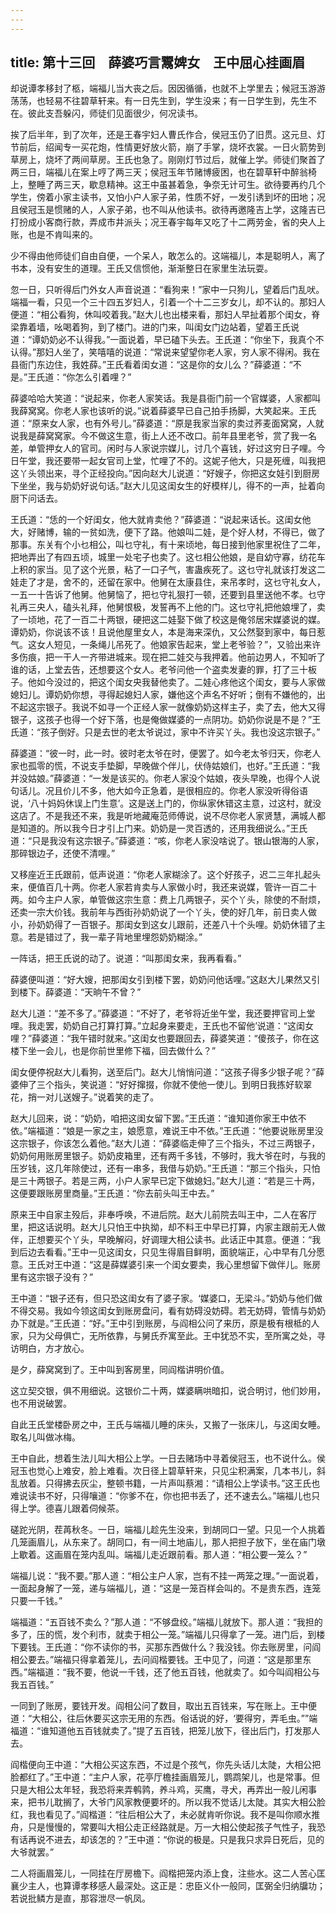 ```yaml
---
---
---
```

title: 第十三回　薛婆巧言鬻婢女　王中屈心挂画眉
---



却说谭孝移封了柩，端福儿当大丧之后。因因循循，也就不上学里去；候冠玉游游荡荡，也轻易不往碧草轩来。有一日先生到，学生没来；有一日学生到，先生不在。彼此支吾躲闪，师徒们见面很少，何况读书。

挨了后半年，到了次年，还是王春宇妇人曹氏作合，侯冠玉仍了旧贯。这元旦、灯节前后，绍闻专一买花炮，性情更好放火箭，崩了手掌，烧坏衣裳。一日火箭势到草房上，烧坏了两间草房。王氏也急了。刚刚灯节过后，就催上学。师徒们聚首了两三日，端福儿在案上哼了两三天；侯冠玉年节赌博疲困，也在碧草轩中醉翁椅上，整睡了两三天，歇息精神。这王中虽甚着急，争奈无计可生。欲待要再约几个学生，傍着小家主读书，又怕小户人家子弟，性质不好，一发引诱到坏的田地；况且侯冠玉是惯赌的人，人家子弟，也不叫从他读书。欲待再邀隆吉上学，这隆吉已打扮成小客商行款，弄成市井派头；况王春宇每年又吃了十二两劳金，省的央人上账，也是不肯叫来的。

少不得由他师徒们自由自便，一个呆人，敢怎么的。这端福儿，本是聪明人，离了书本，没有安生的道理。王氏又信惯他，渐渐整日在家里生法玩耍。

忽一日，只听得后门外女人声音说道：“看狗来！”家中一只狗儿，望着后门乱吠。端福一看，只见一个三十四五岁妇人，引着一个十二三岁女儿，却不认的。那妇人便道：“相公看狗，休叫咬着我。”赵大儿也出楼来看，那妇人早扯着那个闺女，脊梁靠着墙，吆喝着狗，到了楼门。进的门来，叫闺女门边站着，望着王氏说道：“谭奶奶必不认得我。”一面说着，早已磕下头去。王氏道：“你坐下，我真个不认得。”那妇人坐了，笑嘻嘻的说道：“常说来望望你老人家，穷人家不得闲。我在县衙门东边住，我姓薛。”王氏看着闺女道：“这是你的女儿么？”薛婆道：“不是。”王氏道：“你怎么引着哩？”

薛婆哈哈大笑道：“说起来，你老人家笑话。我是县衙门前一个官媒婆，人家都叫我薛窝窝。你老人家也该听的说。”说着薛婆早已自己拍手扬脚，大笑起来。王氏道：“原来女人家，也有外号儿。”薛婆道：“原是我家当家的卖过荞麦面窝窝，人就说我是薛窝窝家。今不做这生意，街上人还不改口。前年县里老爷，赏了我一名差，单管押女人的官司。闲时与人家说宗媒儿，讨几个喜钱，好过这穷日子哩。今日午堂，我还要带一起女官司上堂，忙哩了不的。这妮子他大，只是死缠，叫我把这丫头领出来，寻个正经投向。”因向赵大儿说道：“好嫂子，你把这女娃引到厨房下坐坐，我与奶奶好说句话。”赵大儿见这闺女生的好模样儿，得不的一声，扯着向厨下问话去。

王氏道：“恁的一个好闺女，他大就肯卖他？”薛婆道：“说起来话长。这闺女他大，好赌博，输的一贫如洗，便下了路。他娘叫二娃，是个好人材，不得已，做了那事。东关有个小乜相公，叫乜守礼，有十来顷地，每日接到他家里祝住了二年，把地弄出了有四五顷，城里一处宅子也卖了。这乜相公他娘，是自幼守寡，纺花车上积的家当。见了这个光景，粘了一口子气，害蛊疾死了。这乜守礼就该打发这二娃走了才是，舍不的，还留在家中。他舅在太康县住，来吊孝时，这乜守礼女人，一五一十告诉了他舅。他舅恼了，把乜守礼狠打一顿，还要到县里送他不孝。乜守礼再三央人，磕头礼拜，他舅恨极，发誓再不上他的门。这乜守礼把他娘埋了，卖了一顷地，花了一百二十两银，硬把这二娃娶下做了校这是俺邻居宋媒婆说的媒。谭奶奶，你说该不该！且说他屋里女人，本是海来深仇，又公然娶到家中，每日惹气。这女人短见，一条绳儿吊死了。他娘家告起来，堂上老爷验？”，又验出来许多伤痕，把一干人一齐带进城来。现在把二娃交与我押着。他前边男人，不知听了谁的话，上堂去告，还想要这个女人。老爷问他一个盗卖发妻的罪，打了三十板子。他如今没过的，把这个闺女央我替他卖了。二娃心疼他这个闺女，要与人家做媳妇儿。谭奶奶你想，寻得起媳妇人家，嫌他这个声名不好听；倒有不嫌他的，出不起这宗银子。我说不如寻一个正经人家一就像奶奶这样主子，卖了去，他大又得银子，这孩子也得一个好下落，也是俺做媒婆的一点阴功。奶奶你说是不是？”王氏道：“孩子倒好。只是去世的老太爷说过，家中不许买丫头。我也没这宗银子。”

薛婆道：“彼一时，此一时。彼时老太爷在时，便罢了。如今老太爷归天，你老人家也孤零的慌，不说支手垫脚，早晚做个伴儿，伏侍姑娘们，也好。”王氏道：“我并没姑娘。”薛婆道：“一发是该买的。你老人家没个姑娘，夜头早晚，也得个人说句话儿。况且价儿不多，他大如今正急着，是很相应的。你老人家没听得俗语说，‘八十妈妈休误上门生意’。这是送上门的，你纵家休错这主意，过这村，就没这店了。不是我还不来，我是听地藏庵范师傅说，说不尽你老人家贤慧，满城人都是知道的。所以我今日才引上门来。奶奶是一灵百透的，还用我细说么。”王氏道：“只是我没有这宗银子。”薛婆道：“咳，你老人家没啥说了。银山银海的人家，那碎银边子，还使不清哩。”

又移座近王氏跟前，低声说道：“你老人家糊涂了。这个好孩子，迟二三年扎起头来，便值百几十两。你老人家若肯卖与人家做小时，我还来说媒，管许一百二十两。如今主户人家，单管做这宗生意：费上几两银子，买个丫头，除使的不耐烦，还卖一宗大价钱。我前年与西街孙奶奶说了一个丫头，使的好几年，前日卖人做小，孙奶奶得了一百银子。那闺女到这女儿跟前，还差八十个头哩。奶奶休错了主意。若是错过了，我一辈子背地里埋怨奶奶糊涂。”

一阵话，把王氏说的动了。说道：“叫那闺女来，我再看看。”

薛婆便叫道：“好大嫂，把那闺女引到楼下罢，奶奶问他话哩。”这赵大儿果然又引到楼下。薛婆道：“天晌午不曾？”

赵大儿道：“差不多了。”薛婆道：“不好了，老爷将近坐午堂，我还要押官司上堂哩。我走罢，奶奶自己打算打算。”立起身来要走，王氏也不留他’说道：“这闺女哩？”薛婆道：“我午错时就来。”这闺女也要跟回去，薛婆笑道：“傻孩子，你在这楼下坐一会儿，也是你前世里修下福，回去做什么？”

闺女便停祝赵大儿看狗，送至后门。赵大儿悄悄问道：“这孩子得多少银子呢？”薛婆伸了三个指头，笑说道：“好好撺掇，你就不使他一使儿。到明日我拣好软翠花，捎一对儿送嫂子。”说着笑的走了。

赵大儿回来，说：“奶奶，咱把这闺女留下罢。”王氏道：“谁知道你家王中依不依。”端福道：“娘是一家之主，娘愿意，难说王中不依。”王氏道：“他要说账房里没这宗银子，你该怎么着他。”赵大儿道：“薛婆临走伸了三个指头，不过三两银子，奶奶何用账房里银子。奶奶皮箱里，还有两千多钱，不够时，我大爷在时，与我的压岁钱，这几年除使过，还有一串多，我借与奶奶。”王氏道：“那三个指头，只怕是三十两银子。若是三两，小户人家早已定下做媳妇。”赵大儿道：“若是三十两，这便要跟账房里商量。”王氏道：“你去前头叫王中去。”

原来王中自家主殁后，非奉呼唤，不进后院。赵大儿前院去叫王中，二人在客厅里，把这话说明。赵大儿只怕王中执拗，却不料王中早已打算，内家主跟前无人做伴，正想要买个丫头，早晚解闷，好调理大相公读书。此话正中其意。便道：“我到后边去看看。”王中一见这闺女，只见生得眉目鲜明，面貌端正，心中早有几分愿意。王氏对王中道：“这是薛媒婆引来一个闺女要卖，我心里想留下做伴儿。账房里有这宗银子没有？”

王中道：“银子还有，但只恐这闺女有了婆子家。‘媒婆口，无梁斗。”奶奶与他们做不得交易。我如今领这闺女到账房盘问，看有妨碍没妨碍。若无妨碍，管情与奶奶办下就是。”王氏道：“好。”王中引到账房，与阎相公问了来历，原是极有根柢的人家，只为父母俱亡，无所依靠，与舅氏乔寓至此。王中犹恐不实，至所寓之处，寻访明白，方才放心。

是夕，薛窝窝到了。王中叫到客房里，同阎楷讲明价值。

这立契交银，俱不用细说。这银价二十两，媒婆瞒哄暗扣，说合明讨，他们妙用，也不用说破罢。

自此王氏堂楼卧房之中，王氏与端福儿睡的床头，又搬了一张床儿，与这闺女睡。取名儿叫做冰梅。

王中自此，想着生法儿叫大相公上学。一日去赌场中寻着侯冠玉，也不说什么。侯冠玉也觉心上难安，脸上难看。次日径上碧草轩来，只见尘积满案，几本书儿，斜乱放着。只得拂去灰尘，整顿书籍，一片声叫蔡湘：“请相公上学读书。”这王氏也难说读书不好，只得嚷道：“你爹不在，你也把书丢了，还不速去么。”端福儿也只得上学。德喜儿跟着伺候茶。

磋跎光阴，茬苒秋冬。一日，端福儿趁先生没来，到胡同口一望。只见一个人挑着几笼画眉儿，从东来了。胡同口，有一间土地庙儿，那人把担子放下，坐在庙门墩上歇着。这画眉在笼内乱叫。端福儿走近跟前看。那人道：“相公要一笼么？”

端福儿说：“我不要。”那人道：“相公主户人家，岂有不挂一两笼之理。”一面说着，一面起身解了一笼，递与端福儿，道：“这是一笼百样会叫的。不是贵东西，连笼只要一千钱。”

端福道：“五百钱不卖么？”那人道：“不够盘绞。”端福儿就放下。那人道：“我担的多了，压的慌，发个利市，就卖于相公一笼。”端福儿只得拿了一笼。进门后，到楼下要钱。王氏道：“你不读你的书，买那东西做什么？我没钱。你去账房里，问阎相公要去。”端福只得拿着笼儿，去问阎楷要钱。王中见了，问道：“这是那里东西。”端福道：“我不要，他说一千钱，还了他五百钱，他就卖了。如今叫阎相公与我五百钱。”

一同到了账房，要钱开发。阎相公问了数目，取出五百钱来，写在账上。王中便道：“大相公，往后休要买这宗无用的东西。俗话说的好，‘要得穷，弄毛虫。””端福道：“谁知道他五百钱就卖了。”提了五百钱，把笼儿放下，径出后门，打发那人去。

阎楷便向王中道：“大相公买这东西，不过是个孩气，你先头话儿太陡，大相公把脸都红了。”王中道：“主户人家，花亭厅檐挂画眉笼儿，鹦鹉架儿，也是常事。但只是大相公太年轻，我恐将来弄鹌鹑，养斗鸡，买鹰，寻犬，再弄出一般儿闲事来，把书儿耽搁了，大爷门风家教便要坏的。所以我不觉话儿太陡。其实大相公脸红，我也看见了。”阎楷道：“往后相公大了，未必就肯听你说。我不是叫你顺水推舟，只是慢慢的，常要叫大相公走正经路就是。万一大相公使起孩子气性子，我恐有话再说不进去，却该怎的？”王中道：“你说的极是。只是我只求异日死后，见的大爷就罢。”

二人将画眉笼儿，一同挂在厅房檐下。阎楷把笼内添上食，注些水。这二人苦心匡襄少主人，也算谭孝移感人最深处。这正是：忠臣义仆一般同，匡弼全归纳牖功；若说批鳞方是直，那容泄尽一帆凤。